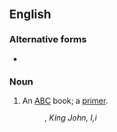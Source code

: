 {{also|absey book}}
==English==

===Alternative forms===
* {{l|en|absey book}}

===Noun===
{{en-noun|head=[[absey]]-[[book]]}}

# {{lb|en|obsolete}} An [[ABC]] book; a [[primer]].
#: {{rfquotek|Shakespeare}}, ''King John, I,i''